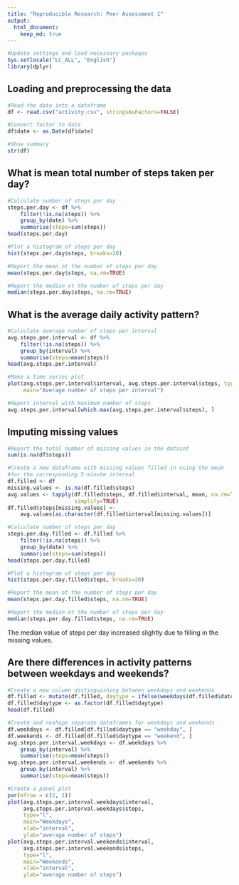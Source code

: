 ---
title: "Reproducible Research: Peer Assessment 1"
output: 
  html_document:
    keep_md: true
---

```{r, echo=TRUE, message=FALSE, results="hide"}
#Update settings and load necessary packages
Sys.setlocale("LC_ALL", "English")
library(dplyr)
```

## Loading and preprocessing the data
```{r, echo=TRUE, cache=TRUE}
#Read the data into a dataframe
df <- read.csv("activity.csv", stringsAsFactors=FALSE)

#Convert factor to date
df$date <- as.Date(df$date)

#Show summary
str(df)
```

## What is mean total number of steps taken per day?
```{r, echo=TRUE, cache=TRUE}
#Calculate number of steps per day
steps.per.day <- df %>%
    filter(!is.na(steps)) %>%
    group_by(date) %>%
    summarise(steps=sum(steps))
head(steps.per.day)

#Plot a histogram of steps per day
hist(steps.per.day$steps, breaks=20)

#Report the mean ot the number of steps per day
mean(steps.per.day$steps, na.rm=TRUE)

#Report the median ot the number of steps per day
median(steps.per.day$steps, na.rm=TRUE)
```

## What is the average daily activity pattern?
```{r, echo=TRUE, cache=TRUE}
#Calculate average number of steps per interval
avg.steps.per.interval <- df %>%
    filter(!is.na(steps)) %>%
    group_by(interval) %>%
    summarise(steps=mean(steps))
head(avg.steps.per.interval)

#Make a time series plot
plot(avg.steps.per.interval$interval, avg.steps.per.interval$steps, type="l",
     main="Average number of steps per interval")

#Report interval with maximum namber of steps
avg.steps.per.interval[which.max(avg.steps.per.interval$steps), ]
```

## Imputing missing values
```{r, echo=TRUE, cache=TRUE}
#Report the total number of missing values in the dataset
sum(is.na(df$steps))

#Create a new dataframe with missing values filled in using the mean
#for the corresponding 5-minute interval
df.filled <- df
missing.values <- is.na(df.filled$steps)
avg.values <- tapply(df.filled$steps, df.filled$interval, mean, na.rm=TRUE,
                     simplify=TRUE)
df.filled$steps[missing.values] <-
    avg.values[as.character(df.filled$interval[missing.values])]

#Calculate number of steps per day
steps.per.day.filled <- df.filled %>%
    filter(!is.na(steps)) %>%
    group_by(date) %>%
    summarise(steps=sum(steps))
head(steps.per.day.filled)

#Plot a histogram of steps per day
hist(steps.per.day.filled$steps, breaks=20)

#Report the mean ot the number of steps per day
mean(steps.per.day.filled$steps, na.rm=TRUE)

#Report the median ot the number of steps per day
median(steps.per.day.filled$steps, na.rm=TRUE)
```
The median value of steps per day increased slightly due to filling in the missing values.

## Are there differences in activity patterns between weekdays and weekends?
```{r, echo=TRUE, cache=TRUE}
#Create a new column distinguishing between weekdays and weekends
df.filled <- mutate(df.filled, daytype = ifelse(weekdays(df.filled$date) == "Saturday" | weekdays(df.filled$date) == "Sunday", "weekend", "weekday"))
df.filled$daytype <- as.factor(df.filled$daytype)
head(df.filled)

#Create and reshape separate dataframes for weekdays and weekends
df.weekdays <- df.filled[df.filled$daytype == "weekday", ]
df.weekends <- df.filled[df.filled$daytype == "weekend", ]
avg.steps.per.interval.weekdays <- df.weekdays %>%
    group_by(interval) %>%
    summarise(steps=mean(steps))
avg.steps.per.interval.weekends <- df.weekends %>%
    group_by(interval) %>%
    summarise(steps=mean(steps))

#Create a panel plot
par(mfrow = c(2, 1))
plot(avg.steps.per.interval.weekdays$interval,
     avg.steps.per.interval.weekdays$steps,
     type="l",
     main="Weekdays",
     xlab="interval",
     ylab="average number of steps")
plot(avg.steps.per.interval.weekends$interval,
     avg.steps.per.interval.weekends$steps,
     type="l",
     main="Weekends",
     xlab="interval",
     ylab="average number of steps")

```